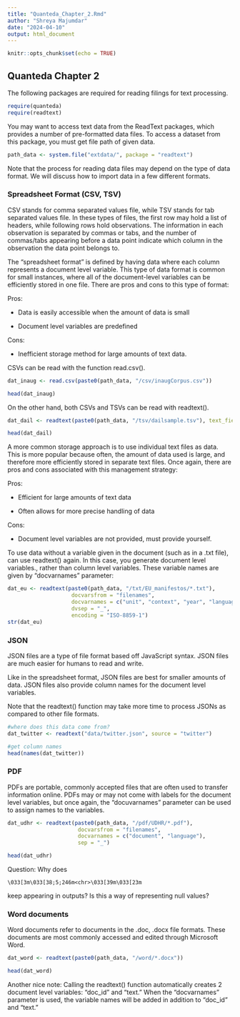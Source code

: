```yaml
---
title: "Quanteda_Chapter_2.Rmd"
author: "Shreya Majumdar"
date: "2024-04-10"
output: html_document
---
```


```r
knitr::opts_chunk$set(echo = TRUE)
```

## Quanteda Chapter 2

The following packages are required for reading filings for text processing.

```r
require(quanteda)
require(readtext)
```

You may want to access text data from the ReadText packages, which provides a number of pre-formatted data files. To access a dataset from this package, you must get file path of given data.

```r
path_data <- system.file("extdata/", package = "readtext")
```

Note that the process for reading data files may depend on the type of data format. We will discuss how to import data in a few different formats.

### Spreadsheet Format (CSV, TSV)

CSV stands for comma separated values file, while TSV stands for tab separated values file. In these types of files, the first row may hold a list of headers, while following rows hold observations. The information in each observation is separated by commas or tabs, and the number of commas/tabs appearing before a data point indicate which column in the observation the data point belongs to.

The "spreadsheet format" is defined by having data where each column represents a document level variable. This type of data format is common for small instances, where all of the document-level variables can be efficiently stored in one file. There are pros and cons to this type of format:

Pros:

-   Data is easily accessible when the amount of data is small

-   Document level variables are predefined

Cons:

-   Inefficient storage method for large amounts of text data.

CSVs can be read with the function read.csv().

```r
dat_inaug <- read.csv(paste0(path_data, "/csv/inaugCorpus.csv"))
```

```r
head(dat_inaug)
```

On the other hand, both CSVs and TSVs can be read with readtext().

```r
dat_dail <- readtext(paste0(path_data, "/tsv/dailsample.tsv"), text_field = "speech")
```

```r
head(dat_dail)
```

A more common storage approach is to use individual text files as data. This is more popular because often, the amount of data used is large, and therefore more efficiently stored in separate text files. Once again, there are pros and cons associated with this management strategy:

Pros:

-   Efficient for large amounts of text data

-   Often allows for more precise handling of data

Cons:

-   Document level variables are not provided, must provide yourself.

To use data without a variable given in the document (such as in a .txt file), can use readtext() again. In this case, you generate document level variables., rather than column level variables. These variable names are given by "docvarnames" parameter:

```r
dat_eu <- readtext(paste0(path_data, "/txt/EU_manifestos/*.txt"),
                    docvarsfrom = "filenames", 
                    docvarnames = c("unit", "context", "year", "language", "party"),
                    dvsep = "_", 
                    encoding = "ISO-8859-1")
str(dat_eu)
```

### JSON

JSON files are a type of file format based off JavaScript syntax. JSON files are much easier for humans to read and write.

Like in the spreadsheet format, JSON files are best for smaller amounts of data. JSON files also provide column names for the document level variables.

Note that the readtext() function may take more time to process JSONs as compared to other file formats.

```r
#where does this data come from?
dat_twitter <- readtext("data/twitter.json", source = "twitter")
```

```r
#get column names
head(names(dat_twitter))
```

### PDF

PDFs are portable, commonly accepted files that are often used to transfer information online. PDFs may or may not come with labels for the document level variables, but once again, the "docuvarnames" parameter can be used to assign names to the variables.

```r
dat_udhr <- readtext(paste0(path_data, "/pdf/UDHR/*.pdf"), 
                      docvarsfrom = "filenames", 
                      docvarnames = c("document", "language"),
                      sep = "_")
```

```r
head(dat_udhr)
```

Question: Why does

```         
\033[3m\033[38;5;246m<chr>\033[39m\033[23m
```

keep appearing in outputs? Is this a way of representing null values?

### Word documents

Word documents refer to documents in the .doc, .docx file formats. These documents are most commonly accessed and edited through Microsoft Word.

```r
dat_word <- readtext(paste0(path_data, "/word/*.docx"))
```

```r
head(dat_word)
```

Another nice note: Calling the readtext() function automatically creates 2 document level variables: "doc_id" and "text." When the "docvarnames" parameter is used, the variable names will be added in addition to "doc_id" and "text."
